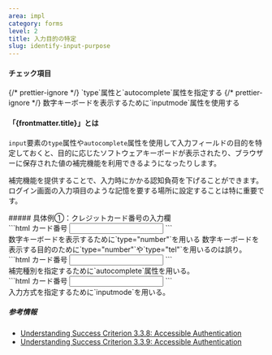 ```yaml
---
area: impl
category: forms
level: 2
title: 入力目的の特定
slug: identify-input-purpose
---
```



#### チェック項目

<Checkpoint>
  {/* prettier-ignore */}
  <span slot="title">`type`属性と`autocomplete`属性を指定する</span>
</Checkpoint>

<Checkpoint>
  {/* prettier-ignore */}
  <span slot="title">数字キーボードを表示するために`inputmode`属性を使用する</span>
</Checkpoint>

#### 「{frontmatter.title}」とは

<Level level={frontmatter.level} />

`input`要素の`type`属性や`autocomplete`属性を使用して入力フィールドの目的を特定しておくと、目的に応じたソフトウェアキーボードが表示されたり、ブラウザーに保存された値の補完機能を利用できるようになったりします。

補完機能を提供することで、入力時にかかる認知負荷を下げることができます。ログイン画面の入力項目のような記憶を要する場所に設定することは特に重要です。

<Cases>
  <div slot="title">
    ##### 具体例①：クレジットカード番号の入力欄
  </div>
  <Case span={2} type="bad">
    <div slot="figure">
      ```html
      <label>
        カード番号
        <input type="number" />
      </label>
      ```
    </div>
    <span slot="title">数字キーボードを表示するために`type="number"`を用いる</span>
    <span>数字キーボードを表示する目的のために`type="number"`や`type="tel"`を用いるのは誤り。</span>
  </Case>
  <Case span={2} type="good">
    <div slot="figure">
      ```html
      <label>
        カード番号
        <input type="text" autocomplete="cc-number" />
      </label>
      ```
    </div>
    <span slot="title">補完種別を指定するために`autocomplete`属性を用いる。</span>
  </Case>
  <Case span={2} type="good">
    <div slot="figure">
      ```html
      <label>
        カード番号
        <input type="text" autocomplete="cc-number" inputmode="numeric" />
      </label>
      ```
    </div>
    <span slot="title">入力方式を指定するために`inputmode`を用いる。</span>
  </Case>
</Cases>

##### 参考情報

- [Understanding Success Criterion 3.3.8: Accessible Authentication](https://www.w3.org/WAI/WCAG22/Understanding/accessible-authentication-minimum.html)
- [Understanding Success Criterion 3.3.9: Accessible Authentication](https://www.w3.org/WAI/WCAG22/Understanding/accessible-authentication-enhanced.html)
